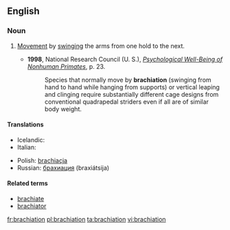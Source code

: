 ==English==
{{wikipedia}}

===Noun===
{{en-noun|-}}

# {{context|zoology|lang=en}} [[movement|Movement]] by [[swinging]] the arms from one hold to the next.
#* '''1998''', National Research Council (U. S.), ''[http://books.google.com/books?id=E1pCTOrhh6kC&pg=PA23&dq=brachiation&sig=gUWdfwQpymXnKMTSTEtUpKzCPrMThe Psychological Well-Being of Nonhuman Primates]'', p. 23.
#*: Species that normally move by '''brachiation''' (swinging from hand to hand while hanging from supports) or vertical leaping and clinging require substantially different cage designs from conventional quadrapedal striders even if all are of similar body weight.

====Translations====
{{trans-top|movement by swinging arms between holds}}
* Icelandic: {{t|is|armsveiflun|f}}
* Italian: {{t+|it|brachiazione|f}}
{{trans-mid}}
* Polish: [[brachiacja]] {{f}}
* Russian: [[брахиация]] (braxiátsija) {{f}}
{{trans-bottom}}

====Related terms====
* [[brachiate]]
* [[brachiator]]

[[fr:brachiation]]
[[pl:brachiation]]
[[ta:brachiation]]
[[vi:brachiation]]